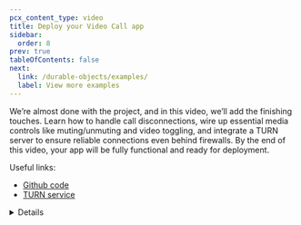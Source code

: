 ```yaml
---
pcx_content_type: video
title: Deploy your Video Call app
sidebar:
  order: 8
prev: true
tableOfContents: false
next:
  link: /durable-objects/examples/
  label: View more examples
---
```



<Stream
	videoId="aaa652e0e05bc09ac35451d9cbd4b341"
	videoTitle="Deploy your Video Call app"
	thumbnailStartTime="2.5s"
/>

We’re almost done with the project, and in this video, we’ll add the finishing touches. Learn how to handle call disconnections, wire up essential media controls like muting/unmuting and video toggling, and integrate a TURN server to ensure reliable connections even behind firewalls. By the end of this video, your app will be fully functional and ready for deployment.

Useful links:

- [Github code](https://github.com/megaconfidence/veet)
- [TURN service](/calls/turn/)

<Details header="Video series" >

<DirectoryListing folder="durable-objects/get-started/video-series" />

</Details>
